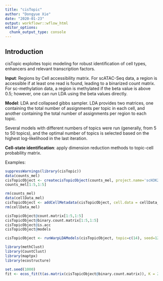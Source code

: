 ```yaml
---
title: "cisTopic"
author: "Dongyue Xie"
date: "2020-01-23"
output: workflowr::wflow_html
editor_options:
  chunk_output_type: console
---
```


## Introduction

cisTopic exploites topic modeling for robust identification of cell types, enhancers and relevant transcription factors.

**Input**: Regions by Cell accessibility matrix. For scATAC-Seq data, a region is accessible if at least one read is found, leading to a binarized count matrix. For sc-methylation data, a region is methylated if the beta value is above 0.5; however, one can run LDA using the beta values directly.

**Model**: LDA and collapsed gibbs sampler. LDA provides two matrices, one containing the total number of assignments per topic in each cell, and another containing the total number of assignments per region to each topic. 

Several models with different numbers of topics were run (generally, from 5 to 50 topics), and the optimal number of topics is selected based on the highest log-likelihood in the last iteration.

**Cell-state identification**: apply dimension reduction methods to topic-cell probability matrix.

Examples:

```r
suppressWarnings(library(cisTopic))
data(counts_mel) 
cisTopicObject <- createcisTopicObject(counts_mel, project.name='scH3K27Ac_melanoma')
counts_mel[1:5,1:5]

rm(counts_mel)
data(cellData_mel)
cisTopicObject <- addCellMetadata(cisTopicObject, cell.data = cellData_mel)
rm(cellData_mel)

cisTopicObject@count.matrix[1:5,1:5]
cisTopicObject@binary.count.matrix[1:5,1:5]
cisTopicObject@is.acc
cisTopicObject@models

cisTopicObject <- runWarpLDAModels(cisTopicObject, topic=c(14), seed=123, nCores=2, addModels=FALSE)

library(methClust)
library(CountClust)
library(maptpx)
library(ecostructure)

set.seed(1000)
fit <- ecos_fit(t(as.matrix(cisTopicObject@binary.count.matrix)), K = 2, tol = 0.1, num_trials = 10)
```

